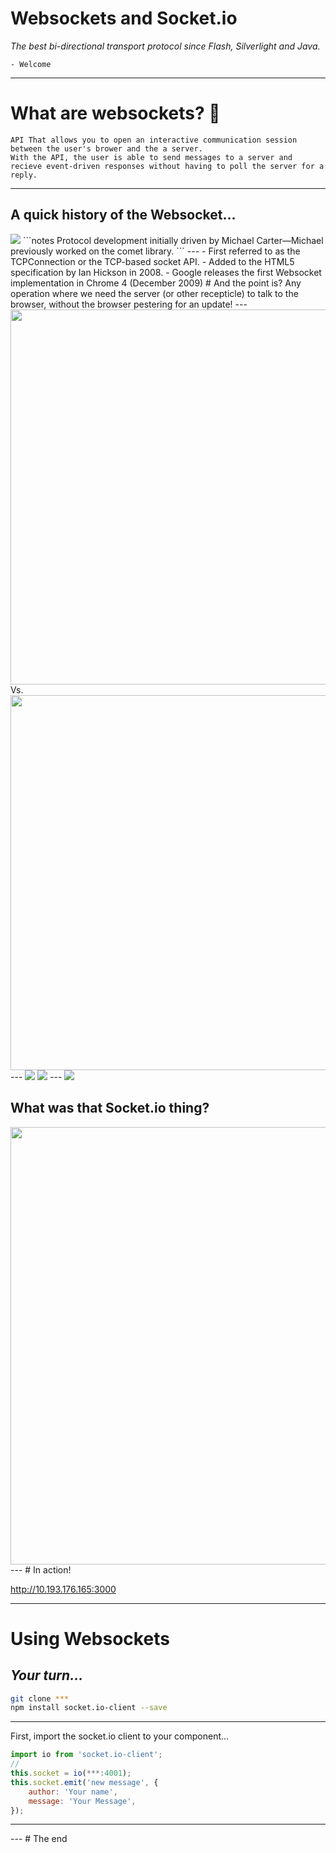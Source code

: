 # Websockets and Socket.io
_The best bi-directional transport protocol since Flash, Silverlight and Java._

```notes
- Welcome
```
---
# What are websockets? 🤔

```notes
API That allows you to open an interactive communication session between the user's brower and the a server.
With the API, the user is able to send messages to a server and recieve event-driven responses without having to poll the server for a reply.
```
---
A quick history of the Websocket...
---
<img src="./images/cometbook.jpg" />
```notes
Protocol development initially driven by Michael Carter&mdash;Michael previously worked on the comet library.
```
---
- First referred to as the TCPConnection or the TCP-based socket API.
- Added to the HTML5 specification by Ian Hickson in 2008.
- Google releases the first Websocket implementation in Chrome 4 (December 2009)
# And the point is?
Any operation where we need the server (or other recepticle) to talk to the browser, without the browser pestering for an update!
---
<img src="./images/ajax.jpg" height="600" />
Vs.
<img src="./images/socket.jpg" height="600" />
---
<img src="./images/http-diagram.jpeg" />
<img src="./images/web-socket-diagram.jpeg" />
---
<img src="./images/socket-io.jpg" />

What was that Socket.io thing?
---
<img src="./images/snippet1.png" height="700"/>
---
# In action!


<Stage width={600} height={600} />

http://10.193.176.165:3000

---
# Using Websockets

_Your turn..._
---
```bash
git clone ***
npm install socket.io-client --save
```
---
First, import the socket.io client to your component...

```javascript
import io from 'socket.io-client';
//
this.socket = io(***:4001);
this.socket.emit('new message', {
	author: 'Your name',
	message: 'Your Message',
});
```
---

<ChatWindow />
---
# The end
